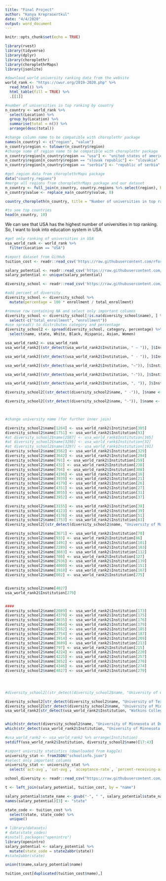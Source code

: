 ```yaml
---
title: "Final Project"
author: "Kanya Kreprasertkul"
date: "4/4/2020"
output: word_document
---
```


```r
knitr::opts_chunk$set(echo = TRUE)
```

```r
library(rvest)
library(tidyverse)
library(dplyr)
library(choroplethr)
library(choroplethrMaps)
library(jsonlite)
```

```r
#download world university ranking data from the website
world_rank <- "https://cwur.org/2019-2020.php" %>%
  read_html() %>%
  html_table(fill = TRUE) %>%
  .[[1]]
```

```r
#number of universities in top ranking by country
n_country <- world_rank %>%
  select(Location) %>%
  group_by(Location) %>%
  summarise(total = n()) %>%
  arrange(desc(total))

#change column name to be compatible with choroplethr package
names(n_country) <- c("region", "value")
n_country$region <- tolower(n_country$region)
#change some of region name to be compatible with choroplethr package
n_country$region[n_country$region == "usa"] <- "united states of america"
n_country$region[n_country$region == "slovak republic"] <- "slovakia"
n_country$region[n_country$region == "serbia"] <- "republic of serbia"
```

```r
#get region data from choroplethrMaps package
data("country.regions")
#merge all regions from choroplethrMaps package and our dataset
n_country <- full_join(n_country, country.regions %>% select(region), by = "region")
n_country$value <- replace_na(n_country$value, 0)
```

```r
country_choropleth(n_country, title = "Number of universities in top ranking by country", num_colors = 9)
```

```r
#to see top countries
head(n_country, 10)
```

We can see that USA has the highest number of universities in top ranking. So, I want to look into education system in USA.

```r
#get only ranking of universities in USA
usa_world_rank <- world_rank %>%
  filter(Location == "USA")
```

```r
#import dataset from GitHub
tuition_cost <- readr::read_csv('https://raw.githubusercontent.com/rfordatascience/tidytuesday/master/data/2020/2020-03-10/tuition_cost.csv')

salary_potential <- readr::read_csv('https://raw.githubusercontent.com/rfordatascience/tidytuesday/master/data/2020/2020-03-10/salary_potential.csv')
salary_potential <- unique(salary_potential)

diversity_school <- readr::read_csv('https://raw.githubusercontent.com/rfordatascience/tidytuesday/master/data/2020/2020-03-10/diversity_school.csv')
```

```r
#add percent of diversity
diversity_school <- diversity_school %>%
  mutate(percentage = 100 * enrollment / total_enrollment)
```

```r
#remove row containing NA and select only important columns
diversity_school <- diversity_school[!is.na(diversity_school$name), ] %>%
  select(-c("total_enrollment", "enrollment"))
#use spread() to distributes category and percentage
diversity_school2 <- spread(diversity_school, category, percentage) %>%
  select(name, state, White, Black, Hispanic, Asian, Women)
```

```r
usa_world_rank2 <- usa_world_rank
usa_world_rank2[(str_detect(usa_world_rank2$Institution, " – ")), ]$Institution <- str_replace(usa_world_rank2[(str_detect(usa_world_rank2$Institution, " – ")), ]$Institution, " – ", " at ")

usa_world_rank2[(str_detect(usa_world_rank2$Institution, " - ")), ]$Institution <- str_replace(usa_world_rank2[(str_detect(usa_world_rank2$Institution, " - ")), ]$Institution, " - ", " at ")

usa_world_rank2[(str_detect(usa_world_rank2$Institution, "–")), ]$Institution <- str_replace(usa_world_rank2[(str_detect(usa_world_rank2$Institution, "–")), ]$Institution, "–", " at ")

usa_world_rank2[(str_detect(usa_world_rank2$Institution, "-")), ]$Institution <- str_replace(usa_world_rank2[(str_detect(usa_world_rank2$Institution, "-")), ]$Institution, "-", " at ")

usa_world_rank2[(str_detect(usa_world_rank2$Institution, ", ")), ]$Institution <- str_replace(usa_world_rank2[(str_detect(usa_world_rank2$Institution, ", ")), ]$Institution, ", ", " at ")
```

```r
diversity_school2[(str_detect(diversity_school2$name, " -")), ]$name <- str_replace(diversity_school2[(str_detect(diversity_school2$name, " -")), ]$name, " -", " at ")

diversity_school2[(str_detect(diversity_school2$name, "-")), ]$name <- str_replace(diversity_school2[(str_detect(diversity_school2$name, "-")), ]$name, "-", " at ")

  
```

```r
#change university name (for further inner join)

diversity_school2$name[1264] <- usa_world_rank2$Institution[305]
diversity_school2$name[1751] <- usa_world_rank2$Institution[93]
#at diversity_school2$name[2587] <- usa_world_rank$Institution[165]
#at diversity_school2$name[3296] <- usa_world_rank$Institution[32]
#at diversity_school2$name[3297] <- usa_world_rank$Institution[191]
diversity_school2$name[3562] <- usa_world_rank2$Institution[329]
diversity_school2$name[3642] <- usa_world_rank2$Institution[294]
diversity_school2$name[791] <- usa_world_rank2$Institution[259]
diversity_school2$name[432] <- usa_world_rank2$Institution[238]
diversity_school2$name[794] <- usa_world_rank2$Institution[308]
diversity_school2$name[4196] <- usa_world_rank2$Institution[16]
diversity_school2$name[3939] <- usa_world_rank2$Institution[21]
diversity_school2$name[4179] <- usa_world_rank2$Institution[26]
diversity_school2$name[4351] <- usa_world_rank2$Institution[27]
diversity_school2$name[3055] <- usa_world_rank2$Institution[31]
diversity_school2$name[3952] <- usa_world_rank2$Institution[37]

diversity_school2$name[3155] <- usa_world_rank2$Institution[38]
diversity_school2$name[4123] <- usa_world_rank2$Institution[39]
diversity_school2$name[4176] <- usa_world_rank2$Institution[51]
diversity_school2$name[1753] <- usa_world_rank2$Institution[63]
diversity_school2[(str_detect(diversity_school2$name, "University of Massachusetts")), ]$name <- str_replace(diversity_school2[(str_detect(diversity_school2$name, "University of Massachusetts")), ]$name, " at ", " ")

diversity_school2$name[3671] <- usa_world_rank2$Institution[70]
diversity_school2$name[933] <- usa_world_rank2$Institution[86]
diversity_school2$name[1491] <- usa_world_rank2$Institution[101]
diversity_school2$name[2289] <- usa_world_rank2$Institution[103]
diversity_school2$name[3883] <- usa_world_rank2$Institution[112]
diversity_school2$name[780] <- usa_world_rank2$Institution[127]
diversity_school2$name[2936] <- usa_world_rank2$Institution[139]
diversity_school2$name[4000] <- usa_world_rank2$Institution[151]
diversity_school2$name[3918] <- usa_world_rank2$Institution[167]
diversity_school2$name[802] <- usa_world_rank2$Institution[275]


diversity_school2$name[4027]
usa_world_rank2$Institution[279]


####
diversity_school2$name[2089] <- usa_world_rank2$Institution[173]
diversity_school2$name[4379] <- usa_world_rank2$Institution[175]
diversity_school2$name[4035] <- usa_world_rank2$Institution[176]
diversity_school2$name[2464] <- usa_world_rank2$Institution[179]
diversity_school2$name[3552] <- usa_world_rank2$Institution[185]
diversity_school2$name[2754] <- usa_world_rank2$Institution[187]
diversity_school2$name[3914] <- usa_world_rank2$Institution[209]
diversity_school2$name[3689] <- usa_world_rank2$Institution[213]
diversity_school2$name[797] <- usa_world_rank2$Institution[215]
diversity_school2$name[4224] <- usa_world_rank2$Institution[220]
diversity_school2$name[4225] <- usa_world_rank2$Institution[257]
diversity_school2$name[3852] <- usa_world_rank2$Institution[270]
diversity_school2$name[4346] <- usa_world_rank2$Institution[274]
diversity_school2$name[4027] <- usa_world_rank2$Institution[279]





```

```r
#diversity_school2[(str_detect(diversity_school2$name, "University of California")), ]$name <- str_replace(diversity_school2[(str_detect(diversity_school2$name, "University of California")), ]$name, " at ", ", ")
```

```r
diversity_school2[str_detect(diversity_school2$name, "University of Texas"), ]
diversity_school2[str_detect(diversity_school2$name, "University of Minnesota"), ]
usa_world_rank2[str_detect(usa_world_rank2$Institution, "Watkins College"), ]


which(str_detect(diversity_school2$name, "University of Minnesota at Duluth") == TRUE)
which(str_detect(usa_world_rank2$Institution, "University of Minnesota Duluth") == TRUE)
```


```r
#usa_world_rank2 <- usa_world_rank2 %>% arrange(Institution)
setdiff(usa_world_rank2$Institution, diversity_school2$name)[17:43]
```




```r
#import univrsity statistics (downloaded from kaggle)
university_stat <- fromJSON("schoolinfo.json")
#select only important columns
university_stat <- university_stat %>%
  select(`act-avg`, `sat-avg`, `acceptance-rate`, `percent-receiving-aid`, `cost-after-aid`, state, isPublic, tuition, displayName)
```






```r
school_diversity <- readr::read_csv("https://raw.githubusercontent.com/rfordatascience/tidytuesday/master/data/2019/2019-09-24/school_diversity.csv")
```


```r

t <- left_join(salary_potential, tuition_cost, by = "name")

salary_potential$state_name <- gsub("-", " ", salary_potential$state_name)
names(salary_potential)[3] <- "state"

state_code <- tuition_cost %>%
  select(state, state_code) %>%
  unique()

# library(datasets)
# data(state_codes)
#install.packages("openintro")
library(openintro)
salary_potential <- salary_potential %>% 
  mutate(state_code = state2abbr(state))
#state2abbr(state)
```

```r
union(t$name,salary_potential$name)

```

```r
tuition_cost[duplicated(tuition_cost$name),]
```
